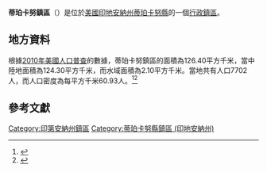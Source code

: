 {{noteTA
|G1=USState
|G2=地名
|G3=Unit
}}
{{Infobox settlement
|official_name            = 蒂珀卡努鎮區
|native_name = Tippecanoe Township
|settlement_type          = [[行政鎮區|行政鎮區]]
|image_skyline            = Prophet's Rock view.jpg
|imagesize                = 250px
|image_map                = Map highlighting Tippecanoe Township, Tippecanoe County, Indiana.svg
|mapsize                  = 250px
|pushpin_map  =USA Indiana
|pushpin_label = 蒂珀卡努鎮區
|pushpin_label_position   = top
|pushpin_map_caption      = 蒂珀卡努鎮區在印地安納州的位置
|subdivision_type         = [[世界政區索引|國家]]
|subdivision_type1        = [[美国州份|州份]]
|subdivision_type2        = [[印地安納州行政区划|縣]]
|subdivision_name         = [[美国|美国]]
|subdivision_name1        = [[印地安納州|印地安納州]]
|subdivision_name2        = [[蒂珀卡努縣_(印地安納州)|蒂珀卡努縣]]
|elevation_ft             = 659
|elevation_m              = 201
|timezone                 = [[北美东部時區|北美东部時區]]
|area_total_km2           = 126.40
|area_land_km2            = 124.30
|area_water_km2           = 2.10
|area_total_sq_mi         = 
|area_land_sq_mi          = 
|area_water_sq_mi         = 
|population_as_of         = [[2010年美國人口普查|2010]]
|population_footnotes     = 
|population_total         = 7702
|population_density_km2   = auto
|population_density_sq_mi = auto
|utc_offset               = -5
|coordinates              = {{coord|40|31|33|N|86|50|55|W|type:city_region:US-AL_source:GNS-enwiki|display=inline,title}}
| coor_pinpoint           = 
| coordinates_footnotes   = 
|timezone_DST             = EDT
|utc_offset_DST           = -4
|postal_code_type         = [[美國郵區編號|郵區編號]]
|postal_code              = 47906, 47920
|area_code                = {{link-en|电话区号765|Area code 765|765}}
|blank_name = [[地名信息系统|GNIS ID]]
|blank_info = 453898
}}
'''蒂珀卡努鎮區'''（{{lang-en|Tippecanoe Township}}）是位於[[美國|美國]][[印地安納州|印地安納州]][[蒂珀卡努縣_(印地安納州)|蒂珀卡努縣]]的一個[[行政鎮區|行政鎮區]]。

== 地方資料 ==
根據[[2010年美國人口普查|2010年美國人口普查]]的數據，蒂珀卡努鎮區的面積為126.40平方千米，當中陸地面積為124.30平方千米，而水域面積為2.10平方千米。當地共有人口7702人，而人口密度為每平方千米60.93人。<ref name="GR8">{{cite web|url=http://factfinder2.census.gov|publisher=[[美国人口调查局|美国人口调查局]]|accessdate=2011-05-14|title=American FactFinder|archive-date=2013-09-11|archive-url=https://web.archive.org/web/20130911234518/http://factfinder2.census.gov/|dead-url=no}}</ref><ref>{{cite web|url=https://www.citypopulation.de/en/usa/indiana/admin/|title=USA: Indiana (Counties and Townships) - City Population}}</ref>

== 參考文獻 ==
{{reflist}}

{{蒂珀卡努縣 (印地安納州)}}

{{DEFAULTSORT:Tippecanoe Township}}
[[Category:印第安納州鎮區|Category:印第安納州鎮區]]
[[Category:蒂珀卡努縣鎮區_(印地安納州)|Category:蒂珀卡努縣鎮區 (印地安納州)]]

{{Indiana-geo-stub}}